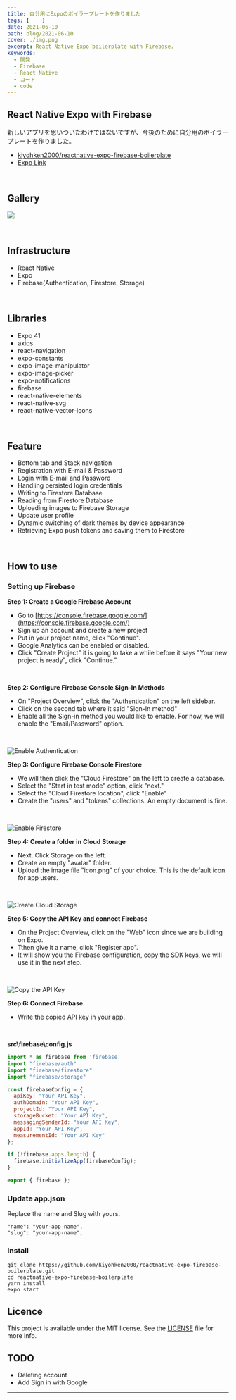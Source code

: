 ```yaml
---
title: 自分用にExpoのボイラープレートを作りました
tags: [    ]
date: 2021-06-10
path: blog/2021-06-10
cover: ./img.png
excerpt: React Native Expo boilerplate with Firebase. 
keywords:
  - 開発
  - Firebase
  - React Native
  - コード
  - code
---
```


## React Native Expo with Firebase

新しいアプリを思いついたわけではないですが、今後のために自分用のボイラープレートを作りました。

- [kiyohken2000/reactnative-expo-firebase-boilerplate](https://github.com/kiyohken2000/reactnative-expo-firebase-boilerplate)
- [Expo Link](https://expo.io/@votepurchase/reactnative-expo-firebase-boilerplate)

<br/>

## Gallery

![](./img1.jpg)

<br/>

## Infrastructure

- React Native 
- Expo
- Firebase(Authentication, Firestore, Storage)

<br/>

## Libraries

- Expo 41
- axios
- react-navigation
- expo-constants
- expo-image-manipulator
- expo-image-picker
- expo-notifications
- firebase
- react-native-elements
- react-native-svg
- react-native-vector-icons

<br/>

## Feature

- Bottom tab and Stack navigation
- Registration with E-mail & Password
- Login with E-mail and Password
- Handling persisted login credentials
- Writing to Firestore Database
- Reading from Firestore Database
- Uploading images to Firebase Storage
- Update user profile
- Dynamic switching of dark themes by device appearance
- Retrieving Expo push tokens and saving them to Firestore

<br/>

## How to use

### Setting up Firebase

**Step 1: Create a Google Firebase Account**

- Go to [https://console.firebase.google.com/](https://console.firebase.google.com/)
- Sign up an account and create a new project
- Put in your project name, click "Continue".
- Google Analytics can be enabled or disabled.
- Click "Create Project" it is going to take a while before it says "Your new project is ready", click "Continue."

<br/>

**Step 2: Configure Firebase Console Sign-In Methods**

- On "Project Overview", click the "Authentication" on the left sidebar.
- Click on the second tab where it said "Sign-In method"
- Enable all the Sign-in method you would like to enable. For now, we will enable the "Email/Password" option.

<br/>

![Enable Authentication](./img3.png)

**Step 3: Configure Firebase Console Firestore**

- We will then click the "Cloud Firestore" on the left to create a database.
- Select the "Start in test mode" option, click "next."
- Select the "Cloud Firestore location", click "Enable"
- Create the "users" and "tokens" collections. An empty document is fine.

<br/>

![Enable Firestore](./img4.png)

**Step 4: Create a folder in Cloud Storage**

- Next. Click Storage on the left.
- Create an empty "avatar" folder.
- Upload the image file "icon.png" of your choice. This is the default icon for app users.

<br/>

![Create Cloud Storage](./img5.png)

**Step 5: Copy the API Key and connect Firebase**

- On the Project Overview, click on the "Web" icon since we are building on Expo.
- Tthen give it a name, click "Register app".
- It will show you the Firebase configuration, copy the SDK keys, we will use it in the next step.

<br/>

![Copy the API Key](./img2.png)

**Step 6: Connect Firebase**

- Write the copied API key in your app.

<br/>

**src\firebase\config.js**

```javascript
import * as firebase from 'firebase'
import "firebase/auth"
import "firebase/firestore"
import "firebase/storage"

const firebaseConfig = {
  apiKey: "Your API Key",
  authDomain: "Your API Key",
  projectId: "Your API Key",
  storageBucket: "Your API Key",
  messagingSenderId: "Your API Key",
  appId: "Your API Key",
  measurementId: "Your API Key"
};

if (!firebase.apps.length) {
  firebase.initializeApp(firebaseConfig);
}

export { firebase };
```

### Update app.json

Replace the name and Slug with yours.

```
"name": "your-app-name",
"slug": "your-app-name",
```

### Install

```
git clone https://github.com/kiyohken2000/reactnative-expo-firebase-boilerplate.git
cd reactnative-expo-firebase-boilerplate
yarn install
expo start
```

## Licence

This project is available under the MIT license. See the [LICENSE](https://github.com/kiyohken2000/reactnative-expo-firebase-boilerplate/blob/master/LICENSE) file for more info.

## TODO

- Deleting account
- Add Sign in with Google

---